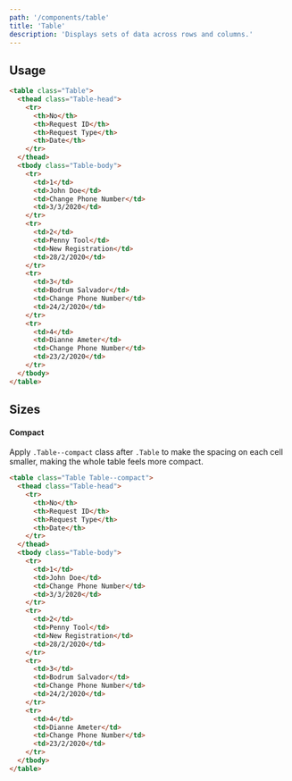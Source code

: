 ```yaml
---
path: '/components/table'
title: 'Table'
description: 'Displays sets of data across rows and columns.'
---
```


## Usage

```html preview=true
<table class="Table">
  <thead class="Table-head">
    <tr>
      <th>No</th>
      <th>Request ID</th>
      <th>Request Type</th>
      <th>Date</th>
    </tr>
  </thead>
  <tbody class="Table-body">
    <tr>
      <td>1</td>
      <td>John Doe</td>
      <td>Change Phone Number</td>
      <td>3/3/2020</td>
    </tr>
    <tr>
      <td>2</td>
      <td>Penny Tool</td>
      <td>New Registration</td>
      <td>28/2/2020</td>
    </tr>
    <tr>
      <td>3</td>
      <td>Bodrum Salvador</td>
      <td>Change Phone Number</td>
      <td>24/2/2020</td>
    </tr>
    <tr>
      <td>4</td>
      <td>Dianne Ameter</td>
      <td>Change Phone Number</td>
      <td>23/2/2020</td>
    </tr>
  </tbody>
</table>
```

## Sizes

#### Compact

Apply `.Table--compact` class after `.Table` to make the spacing on each cell smaller, making the
whole table feels more compact.

```html preview=true
<table class="Table Table--compact">
  <thead class="Table-head">
    <tr>
      <th>No</th>
      <th>Request ID</th>
      <th>Request Type</th>
      <th>Date</th>
    </tr>
  </thead>
  <tbody class="Table-body">
    <tr>
      <td>1</td>
      <td>John Doe</td>
      <td>Change Phone Number</td>
      <td>3/3/2020</td>
    </tr>
    <tr>
      <td>2</td>
      <td>Penny Tool</td>
      <td>New Registration</td>
      <td>28/2/2020</td>
    </tr>
    <tr>
      <td>3</td>
      <td>Bodrum Salvador</td>
      <td>Change Phone Number</td>
      <td>24/2/2020</td>
    </tr>
    <tr>
      <td>4</td>
      <td>Dianne Ameter</td>
      <td>Change Phone Number</td>
      <td>23/2/2020</td>
    </tr>
  </tbody>
</table>
```
